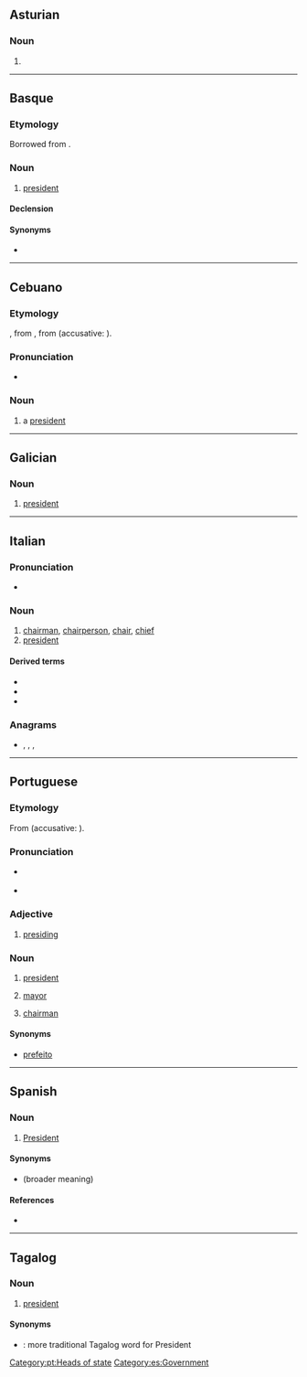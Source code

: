 {{also|présidente}}
==Asturian==

===Noun===
{{ast-noun|mf}}

# {{l|en|president}}

----

==Basque==

===Etymology===
Borrowed from {{bor|eu|es|presidente|notext=1}}.

===Noun===
{{eu-noun}}

# [[president]]

====Declension====
{{eu-decl-anim noun|ab=1|kb=1}}

====Synonyms====
* {{l|eu|lehendakari}}

----

==Cebuano==

===Etymology===
{{bor|ceb|en|president}}, from {{etyl|fro|ceb}} {{m|fro|president}}, from {{etyl|la|ceb}} {{m|la|praesidēns||presiding over; president, leader}} (accusative: {{m|la|praesidentem}}).

===Pronunciation===
* {{hyphenation|pre|si|den|te|lang=ceb}}

===Noun===
{{head|ceb|noun}}

# a [[president]]

----

==Galician==

===Noun===
{{gl-noun|m|f=presidenta}}

# [[president]]

----

==Italian==
{{wikipedia|lang=it}}

===Pronunciation===
* {{audio|It-il presidente.ogg|Audio|lang=it}}

===Noun===
{{it-noun|m-f|f=presidentessa}}

# [[chairman]], [[chairperson]], [[chair]], [[chief]]
# [[president]]

====Derived terms====
* {{l|it|presidenza}}
* {{l|it|presidenziale}}
* {{l|it|vicepresidente}}

===Anagrams===
* {{l|it|penderesti}}, {{l|it|perdentesi}}, {{l|it|prendetesi}}, {{l|it|rispedente}}

----

==Portuguese==
{{wikipedia|lang=pt}}

===Etymology===
From {{etyl|la|pt}} {{m|la|praesidēns||presiding over; president, leader}} (accusative: {{m|la|praesidentem}}).

===Pronunciation===
* {{a|Brazil}} {{IPA|/pɾeziˈdẽtʃi/|lang=pt}}
* {{a|PT}} {{IPA|/pɾɨziˈdẽtɨ/|lang=pt}}

===Adjective===
{{pt-adj|president|e|comp=no}}

# [[presiding]]

===Noun===
{{pt-noun|mf|pl=presidentes|f=presidente|f2=presidenta|qual_f2=nonstandard}}

# [[president]]
# {{lb|pt|Portugal}} [[mayor]]
# [[chairman]]

====Synonyms====
* {{sense|mayor|Brazil}} [[prefeito]]

[[Category:pt:Heads of state]]

----

==Spanish==

===Noun===
{{es-noun|mf|f=presidenta}}

# [[president|President]]

====Synonyms====
* {{l|es|mandatario}} (broader meaning)

====References====
* {{R:DRAE 2001}}

[[Category:es:Government]]

----

==Tagalog==

===Noun===
{{tl-noun}}

# [[president]]

====Synonyms====
* {{l|tl|pangulo}}: more traditional Tagalog word for President